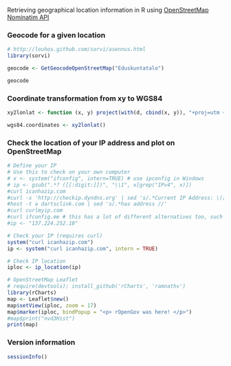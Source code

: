 Retrieving geographical location information in R using [OpenStreetMap Nominatim API](http://wiki.openstreetmap.org/wiki/Nominatim)

### Geocode for a given location

```r
# http://louhos.github.com/sorvi/asennus.html
library(sorvi)

geocode <- GetGeocodeOpenStreetMap("Eduskuntatalo")

geocode
```

### Coordinate transformation from xy to WGS84


```r
xy2lonlat <- function (x, y) project(with(d, cbind(x, y)), "+proj=utm +zone=35 ellps=WGS84", inv=T)

wgs84.coordinates <- xy2lonlat()
```


### Check the location of your IP address and plot on OpenStreetMap

```r
# Define your IP
# Use this to check on your own computer
# x <- system("ifconfig", intern=TRUE) # use ipconfig in Windows
# ip <- gsub(".*? ([[:digit:]])", "\\1", x[grep("IPv4", x)])
#curl icanhazip.com
#curl -s 'http://checkip.dyndns.org' | sed 's/.*Current IP Address: \([0-9\.]*\).*/\1/g'
#host -t a dartsclink.com | sed 's/.*has address //'
#curl curlmyip.com
#curl ifconfig.me # this has a lot of different alternatives too, such as ifconfig.me/host
#ip <- "137.224.252.10"

# Check your IP (requires curl)
system("curl icanhazip.com")
ip <- system("curl icanhazip.com", intern = TRUE)

# Check IP location
iploc <- ip_location(ip)

# OpenStreetMap Leaflet
# require(devtools); install_github('rCharts', 'ramnathv')
library(rCharts)
map <- Leaflet$new()
map$setView(iploc, zoom = 17)
map$marker(iploc, bindPopup = "<p> rOpenGov was here! </p>")
#map$print("nvd3Hist")
print(map)
```



### Version information

```r
sessionInfo()
```


